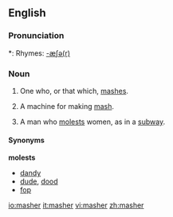 ==English==

===Pronunciation===
*: Rhymes: [[Rhymes:English:-æʃə(r)|-æʃə(r)]]

===Noun===
{{en-noun}}

# One who, or that which, [[mash]]es.
# {{brewing}} A machine for making [[mash]].
# {{obsolete}} A man who [[molest]]s women, as in a [[subway]].

====Synonyms====
<!-- '''mashes''' -->

'''molests'''
* [[dandy]]
* [[dude]], [[dood]]
* [[fop]]

[[io:masher]]
[[it:masher]]
[[vi:masher]]
[[zh:masher]]